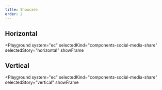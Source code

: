 ```yaml
---
title: Showcase
order: 2
---
```



## Horizontal

<Playground
  system="ec"
  selectedKind="components-social-media-share"
  selectedStory="horizontal"
  showFrame
>
  <Html markup={socialMediaHorizontal} />
</Playground>

## Vertical

<Playground
  system="ec"
  selectedKind="components-social-media-share"
  selectedStory="vertical"
  showFrame
>
  <Html markup={socialMediaVertical} />
</Playground>
